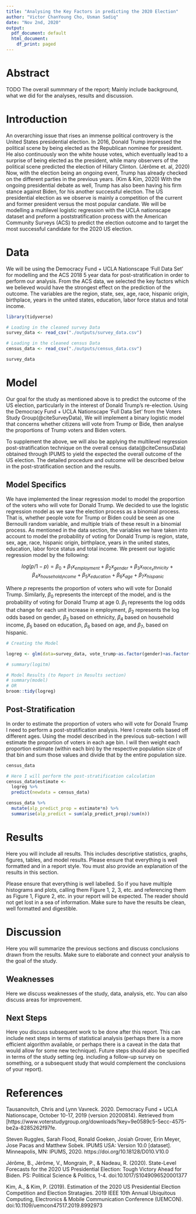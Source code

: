 ```yaml
---
title: "Analysing the Key Factors in predicting the 2020 Election"
author: "Victor ChanYoung Cho, Usman Sadiq"
date: "Nov 2nd, 2020"
output:
  pdf_document: default
  html_document:
    df_print: paged
---
```


# Abstract

TODO The overall summmary of the report; Mainly include background, what we did for the analyses, results and discussion.

# Introduction

An overarching issue that rises an immense political controvery is the United States presidential election. In 2016, Donald Trump impressed the political scene by being elected as the Republican nominee for president. He also continuously won the white house votes, which eventually lead to a surprise of being elected as the president, while many observers of the political scene predicted the election of Hillary Clinton. (Jérôme et. al, 2020) Now, with the election being an ongoing event, Trump has already checked on the different parties in the previous years. (Kim & Kim, 2020) With the ongoing presidential debate as well, Trump has also been having his firm stance against Biden, for his another successful election. The US presidential election as we observe is mainly a competition of the current and former president versus the most popular candiate. We will be modelling a multilevel logistic regression with the UCLA nationscape dataset and preform a poststratification process with the American Community Surveys (ACS) to predict the election outcome and to target the most successful candidate for the 2020 US election.

# Data

We will be using the Democracy Fund + UCLA Nationscape ‘Full Data Set’ for modelling and the ACS 2018 5 year data for post-stratification in order to perform our analysis. From the ACS data, we selected the key factors which we believed would have the strongest effect on the prediction of the outcome. The variables are the region, state, sex, age, race, hispanic origin, birthplace, years in the united states, education, labor force status and total income.


```r
library(tidyverse)

# Loading in the cleaned survey Data
survey_data <- read_csv("./outputs/survey_data.csv")

# Loading in the cleaned census Data
census_data <- read_csv("./outputs/census_data.csv")

survey_data

```


# Model

Our goal for the study as mentioned above is to predict the outcome of the US election, particularly in the interest of Donald Trump's re-election. Using the Democracy Fund + UCLA Nationscape ‘Full Data Set’ from the Voters Study Group(@citeSurveyData), We will implement a binary logistic model that concerns whether citizens will vote from Trump or Bide, then analyse the proportions of Trump voters and Biden voters. 

To supplement the above, we will also be applying the multilevel regression post-stratification technique on the overall census data(@citeCensusData) obtained through IPUMS to yield the expected the overall outcome of the US election. The detailed procedure and outcome will be described below in the post-stratification section and the results.

## Model Specifics

We have implemented the linear regression model to model the proportion of the voters who will vote for Donald Trump. We decided to use the logistic regression model as we saw the election process as a binomial process. That is, whether people vote for Trump or Biden could be seen as one Bernoulli random variable, and multiple trials of these result in a binomial process. As mentioned in the data section, the variables we have taken into account to model the probability of voting for Donald Trump is region, state, sex, age, race, hispanic origin, birthplace, years in the united states, education, labor force status and total income. We present our logistic regression model by the following:


$$ log(p/1-p) = \beta_0+\beta_1  x_{employment} + \beta_2 x_{gender} + \beta_3 x_{race_ethnicity} + \beta_4 x_{household_income} + \beta_5 x_{education} + \beta_6 x_{age} + \beta_7 x_{hispanic} $$

Where $p$ represents the proportion of voters who will vote for Donald Trump. Similarly, $\beta_0$ represents the intercept of the model, and is the probability of voting for Donald Trump at age 0. $\beta_1$ represents the log odds that change for each unit increase in employment, $\beta_2$ represents the log odds based on gender, $\beta_3$  based on ethnicity, $\beta_4$ based on household income, $\beta_5$  based on education, $\beta_6$ based on age, and $\beta_7$, based on hispanic.


```r

# Creating the Model

logreg <- glm(data=survey_data, vote_trump~as.factor(gender)+as.factor(race_ethnicity)+as.factor(household_income)+as.factor(education)+as.factor(age) + as.factor(hispanic), family = "binomial")

# summary(logitm)

# Model Results (to Report in Results section)
# summary(model)
# OR
broom::tidy(logreg)


```

## Post-Stratification 

In order to estimate the proportion of voters who will vote for Donald Trump I need to perform a post-stratification analysis. Here I create cells based off different ages. Using the model described in the previous sub-section I will estimate the proportion of voters in each age bin. I will then weight each proportion estimate (within each bin) by the respective population size of that bin and sum those values and divide that by the entire population size. 

```r

census_data

# Here I will perform the post-stratification calculation
census_data$estimate <-
  logreg %>%
  predict(newdata = census_data)

census_data %>%
  mutate(alp_predict_prop = estimate*n) %>%
  summarise(alp_predict = sum(alp_predict_prop)/sum(n))


```


# Results

Here you will include all results. This includes descriptive statistics, graphs, figures, tables, and model results. Please ensure that everything is well formatted and in a report style. You must also provide an explanation of the results in this section. 

Please ensure that everything is well labelled. So if you have multiple histograms and plots, calling them Figure 1, 2, 3, etc. and referencing them as Figure 1, Figure 2, etc. in your report will be expected. The reader should not get lost in a sea of information. Make sure to have the results be clean, well formatted and digestible.

# Discussion

Here you will summarize the previous sections and discuss conclusions drawn from the results. Make sure to elaborate and connect your analysis to the goal of the study.

## Weaknesses

Here we discuss weaknesses of the study, data, analysis, etc. You can also discuss areas for improvement.

## Next Steps

Here you discuss subsequent work to be done after this report. This can include next steps in terms of statistical analysis (perhaps there is a more efficient algorithm available, or perhaps there is a caveat in the data that would allow for some new technique). Future steps should also be specified in terms of the study setting (eg. including a follow-up survey on something, or a subsequent study that would complement the conclusions of your report).


# References

Tausanovitch, Chris and Lynn Vavreck. 2020. Democracy Fund + UCLA Nationscape, October 10-17, 2019 (version
  20200814). Retrieved from [https://www.voterstudygroup.org/downloads?key=9e0589c5-5ecc-4575-be2a-8285262f97fe.

Steven Ruggles, Sarah Flood, Ronald Goeken, Josiah Grover, Erin Meyer, Jose Pacas and Matthew Sobek. IPUMS USA: Version
  10.0 [dataset]. Minneapolis, MN: IPUMS, 2020. https://doi.org/10.18128/D010.V10.0

Jérôme, B., Jérôme, V., Mongrain, P., & Nadeau, R. (2020). State-Level Forecasts for the 2020 US Presidential 
  Election: Tough Victory Ahead for Biden. PS: Political Science & Politics, 1-4. doi:10.1017/S1049096520001377

Kim, A., &amp; Kim, P. (2019). Estimation of the 2020 US Presidential Election Competition and Election 
  Stratagies. 2019 IEEE 10th Annual Ubiquitous Computing, Electronics &amp; Mobile Communication Conference 
  (UEMCON). doi:10.1109/uemcon47517.2019.8992973
